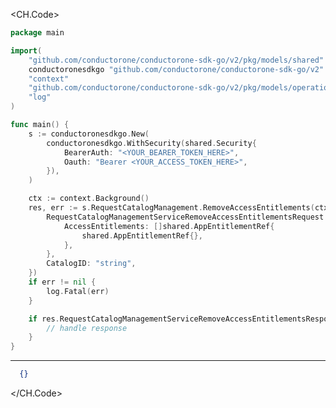 
<CH.Code>
```go RemoveAccessEntitlements.go
package main

import(
	"github.com/conductorone/conductorone-sdk-go/v2/pkg/models/shared"
	conductoronesdkgo "github.com/conductorone/conductorone-sdk-go/v2"
	"context"
	"github.com/conductorone/conductorone-sdk-go/v2/pkg/models/operations"
	"log"
)

func main() {
    s := conductoronesdkgo.New(
        conductoronesdkgo.WithSecurity(shared.Security{
            BearerAuth: "<YOUR_BEARER_TOKEN_HERE>",
            Oauth: "Bearer <YOUR_ACCESS_TOKEN_HERE>",
        }),
    )

    ctx := context.Background()
    res, err := s.RequestCatalogManagement.RemoveAccessEntitlements(ctx, operations.C1APIRequestcatalogV1RequestCatalogManagementServiceRemoveAccessEntitlementsRequest{
        RequestCatalogManagementServiceRemoveAccessEntitlementsRequest: &shared.RequestCatalogManagementServiceRemoveAccessEntitlementsRequest{
            AccessEntitlements: []shared.AppEntitlementRef{
                shared.AppEntitlementRef{},
            },
        },
        CatalogID: "string",
    })
    if err != nil {
        log.Fatal(err)
    }

    if res.RequestCatalogManagementServiceRemoveAccessEntitlementsResponse != nil {
        // handle response
    }
}
```
---

```json Example Response
  {}
```
</CH.Code>
